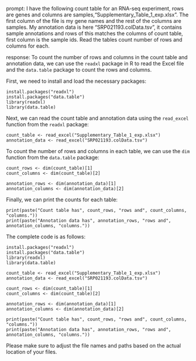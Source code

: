 prompt:
I have the following count table for an RNA-seq experiment, rows are genes and columns are samples,"Supplementary_Table_1_exp.xlsx". The first column of the file is my gene names and the rest of the columns are samples. My annotation data is here "SRP021193.colData.tsv", it contains sample annotations and rows of this matches the columns of count table, first column is the sample ids. Read the tables count number of rows and columns for each.

response:
To count the number of rows and columns in the count table and annotation data, we can use the `readxl` package in R to read the Excel file and the `data.table` package to count the rows and columns.

First, we need to install and load the necessary packages:

```
install.packages("readxl")
install.packages("data.table")
library(readxl)
library(data.table)
```

Next, we can read the count table and annotation data using the `read_excel` function from the `readxl` package:

```
count_table <- read_excel("Supplementary_Table_1_exp.xlsx")
annotation_data <- read_excel("SRP021193.colData.tsv")
```

To count the number of rows and columns in each table, we can use the `dim` function from the `data.table` package:

```
count_rows <- dim(count_table)[1]
count_columns <- dim(count_table)[2]

annotation_rows <- dim(annotation_data)[1]
annotation_columns <- dim(annotation_data)[2]
```

Finally, we can print the counts for each table:

```
print(paste("Count table has", count_rows, "rows and", count_columns, "columns."))
print(paste("Annotation data has", annotation_rows, "rows and", annotation_columns, "columns."))
```

The complete code is as follows:

```
install.packages("readxl")
install.packages("data.table")
library(readxl)
library(data.table)

count_table <- read_excel("Supplementary_Table_1_exp.xlsx")
annotation_data <- read_excel("SRP021193.colData.tsv")

count_rows <- dim(count_table)[1]
count_columns <- dim(count_table)[2]

annotation_rows <- dim(annotation_data)[1]
annotation_columns <- dim(annotation_data)[2]

print(paste("Count table has", count_rows, "rows and", count_columns, "columns."))
print(paste("Annotation data has", annotation_rows, "rows and", annotation_columns, "columns."))
```

Please make sure to adjust the file names and paths based on the actual location of your files.
